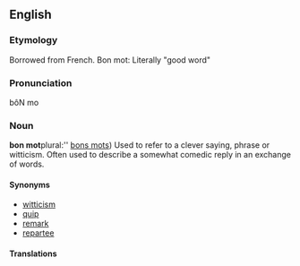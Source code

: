 ==English==
===Etymology===
Borrowed from French. Bon mot: Literally "good word"

===Pronunciation===
bôN mo

===Noun===
'''bon mot'''plural:'' [[bons mots]])
Used to refer to a clever saying, phrase or witticism. Often used to describe a somewhat comedic reply in an exchange of words.

====Synonyms====
*[[witticism]]
*[[quip]]
*[[remark]]
*[[repartee]]
====Translations====